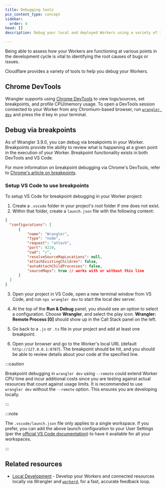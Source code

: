 ```yaml
---
title: Debugging tools
pcx_content_type: concept
sidebar:
  order: 4
head: []
description: Debug your local and deployed Workers using a variety of tools.

---
```


Being able to assess how your Workers are functioning at various points in the development cycle is vital to identifying the root causes of bugs or issues.

Cloudflare provides a variety of tools to help you debug your Workers.

## Chrome DevTools

Wrangler supports using [Chrome DevTools](https://developer.chrome.com/docs/devtools/) to view logs/sources, set breakpoints, and profile CPU/memory usage. To open a DevTools session connected to your Worker from any Chromium-based browser, run [`wrangler dev`](/workers/wrangler/commands/#dev) and press the <kbd>d</kbd> key in your terminal.

## Debug via breakpoints

As of Wrangler 3.9.0, you can debug via breakpoints in your Worker. Breakpoints provide the ability to review what is happening at a given point in the execution of your Worker. Breakpoint functionality exists in both DevTools and VS Code.

For more information on breakpoint debugging via Chrome's DevTools, refer to [Chrome's article on breakpoints](https://developer.chrome.com/docs/devtools/javascript/breakpoints/).

### Setup VS Code to use breakpoints

To setup VS Code for breakpoint debugging in your Worker project:

1. Create a `.vscode` folder in your project's root folder if one does not exist.
2. Within that folder, create a `launch.json` file with the following content:

```json
{
  "configurations": [
      {
          "name": "Wrangler",
          "type": "node",
          "request": "attach",
          "port": 9229,
          "cwd": "/",
          "resolveSourceMapLocations": null,
          "attachExistingChildren": false,
          "autoAttachChildProcesses": false,
          "sourceMaps": true // works with or without this line
      }
  ]
}
```

3. Open your project in VS Code, open a new terminal window from VS Code, and run `npx wrangler dev` to start the local dev server.

4. At the top of the **Run & Debug** panel, you should see an option to select a configuration. Choose **Wrangler**, and select the play icon. **Wrangler: Remote Process \[0]** should show up in the Call Stack panel on the left.

5. Go back to a `.js` or `.ts` file in your project and add at least one breakpoint.

6. Open your browser and go to the Worker's local URL (default `http://127.0.0.1:8787`). The breakpoint should be hit, and you should be able to review details about your code at the specified line.

:::caution


Breakpoint debugging in `wrangler dev` using `--remote` could extend Worker CPU time and incur additional costs since you are testing against actual resources that count against usage limits. It is recommended to use `wrangler dev` without the `--remote` option. This ensures you are developing locally.


:::

:::note


The `.vscode/launch.json` file only applies to a single workspace. If you prefer, you can add the above launch configuration to your User Settings (per the [official VS Code documentation](https://code.visualstudio.com/docs/editor/debugging#_global-launch-configuration)) to have it available for all your workspaces.


:::

## Related resources

* [Local Development](/workers/testing/local-development/) - Develop your Workers and connected resources locally via Wrangler and [`workerd`](https://github.com/cloudflare/workerd), for a fast, accurate feedback loop.
